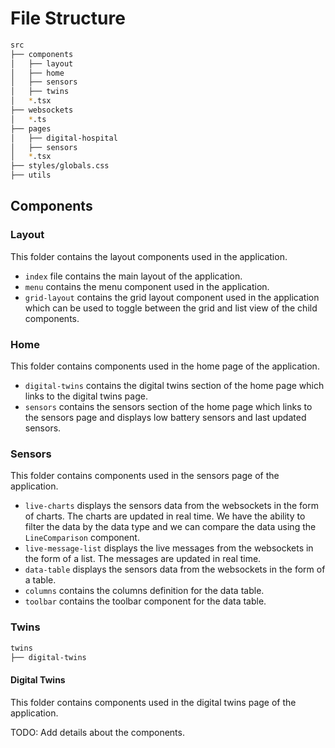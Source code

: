 # File Structure

```bash filename="src"
src
├── components
│   ├── layout
│   ├── home
│   ├── sensors
│   ├── twins
│  	*.tsx
├── websockets
│   *.ts
├── pages
│   ├── digital-hospital
│   ├── sensors
│   *.tsx
├── styles/globals.css
├── utils
```

## Components

### Layout

This folder contains the layout components used in the application.

- `index` file contains the main layout of the
  application.
- `menu` contains the menu component used in the application.
- `grid-layout` contains the grid layout component used in the application which can be used to toggle between the grid and list view of the child components.

### Home

This folder contains components used in the home page of the application.

- `digital-twins` contains the digital twins section of the home page which links to the digital twins page.
- `sensors` contains the sensors section of the home page which links to the sensors page and displays low battery sensors and last updated sensors.

### Sensors

This folder contains components used in the sensors page of the application.

- `live-charts` displays the sensors data from the websockets in the form of charts. The charts are updated in real time. We have the ability to filter the data by the data type and we can compare the data using the `LineComparison` component.
- `live-message-list` displays the live messages from the websockets in the form of a list. The messages are updated in real time.
- `data-table` displays the sensors data from the websockets in the form of a table.
- `columns` contains the columns definition for the data table.
- `toolbar` contains the toolbar component for the data table.

### Twins

```bash title="src/components/twins"
twins
├── digital-twins
```

#### Digital Twins

This folder contains components used in the digital twins page of the application.

TODO: Add details about the components.
